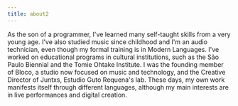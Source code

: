 ```yaml
---
title: about2
---
```


As the son of a programmer, I've learned many self-taught skills from a very young age. I've also studied music since childhood and I'm an audio technician, even though my formal training is in Modern Languages. I've worked on educational programs in cultural institutions, such as the São Paulo Biennial and the Tomie Ohtake Institute. I was the founding member of Bloco, a studio now focused on music and technology, and the Creative Director of Juntxs, Estudio Guto Requena's lab. These days, my own work manifests itself through different languages, although my main interests are in live performances and digital creation.
